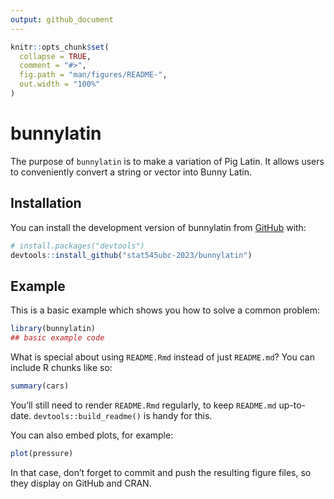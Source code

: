 ```yaml
---
output: github_document
---
```


<!-- README.md is generated from README.Rmd. Please edit that file -->

```r
knitr::opts_chunk$set(
  collapse = TRUE,
  comment = "#>",
  fig.path = "man/figures/README-",
  out.width = "100%"
)
```

# bunnylatin

<!-- badges: start -->
<!-- badges: end -->

The purpose of `bunnylatin` is to make a variation of Pig Latin. It allows users to conveniently convert a string or vector into Bunny Latin. 

## Installation

You can install the development version of bunnylatin from [GitHub](https://github.com/) with:

``` r
# install.packages("devtools")
devtools::install_github("stat545ubc-2023/bunnylatin")
```

## Example

This is a basic example which shows you how to solve a common problem:

```r
library(bunnylatin)
## basic example code
```

What is special about using `README.Rmd` instead of just `README.md`? You can include R chunks like so:

```r
summary(cars)
```

You'll still need to render `README.Rmd` regularly, to keep `README.md` up-to-date. `devtools::build_readme()` is handy for this.

You can also embed plots, for example:

```r
plot(pressure)
```

In that case, don't forget to commit and push the resulting figure files, so they display on GitHub and CRAN.
